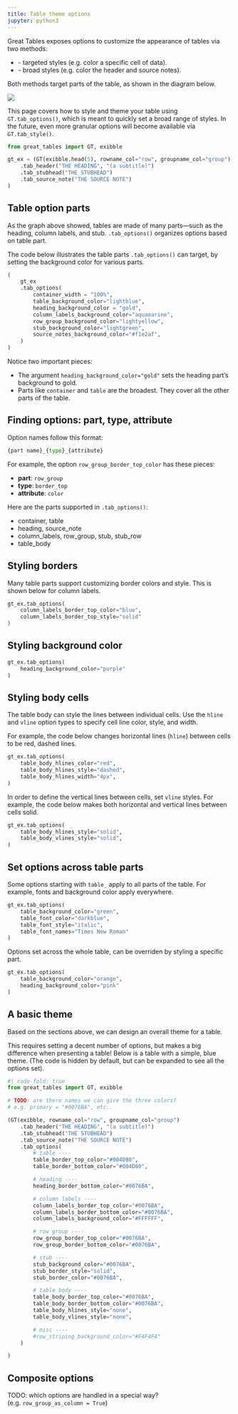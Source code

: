 ```yaml
---
title: Table theme options
jupyter: python3
---
```


Great Tables exposes options to customize the appearance of tables via two methods:

* [](`~great_tables.GT.tab_style`) - targeted styles (e.g. color a specific cell of data).
* [](`~great_tables.GT.tab_options`) - broad styles (e.g. color the header and source notes).

Both methods target parts of the table, as shown in the diagram below.

![](/assets/gt_parts_of_a_table.svg)

This page covers how to style and theme your table using `GT.tab_options()`,
which is meant to quickly set a broad range of styles.
In the future, even more granular options will become available via `GT.tab_style()`.

```python
from great_tables import GT, exibble

gt_ex = (GT(exibble.head(5), rowname_col="row", groupname_col="group")
    .tab_header("THE HEADING", "(a subtitle)")
    .tab_stubhead("THE STUBHEAD")
    .tab_source_note("THE SOURCE NOTE")
)
```

## Table option parts

As the graph above showed, tables are made of many parts---such as the heading, column labels, and stub. `.tab_options()` organizes options based on table part.

The code below illustrates the table parts `.tab_options()` can target, by setting the background color for various parts.


```python
(
    gt_ex
    .tab_options(
        container_width = "100%",
        table_background_color="lightblue",
        heading_background_color = "gold",
        column_labels_background_color="aquamarine",
        row_group_background_color="lightyellow",
        stub_background_color="lightgreen",
        source_notes_background_color="#f1e2af",
    )
)
```

Notice two important pieces:

* The argument `heading_background_color="gold"` sets the heading part's background to gold.
* Parts like `container` and `table` are the broadest. They cover all the other parts of the table.


## Finding options: part, type, attribute

Option names follow this format:

```python
{part name}_{type}_{attribute}
```

For example, the option `row_group_border_top_color` has these pieces:

* **part**: `row_group`
* **type**: `border_top`
* **attribute**: `color`

:::{.callout-note}
Here are the parts supported in `.tab_options()`:

* container, table
* heading, source_note
* column_labels, row_group, stub, stub_row
* table_body
:::

## Styling borders

Many table parts support customizing border colors and style.
This is shown below for column labels.

```python
gt_ex.tab_options(
    column_labels_border_top_color="blue",
    column_labels_border_top_style="solid"
)
```


## Styling background color

```python
gt_ex.tab_options(
    heading_background_color="purple"
)
```

## Styling body cells

The table body can style the lines between individual cells. Use the `hline` and `vline` option types to specify cell line color, style, and width.

For example, the code below changes horizontal lines (`hline`) between cells to be red, dashed lines.

```python
gt_ex.tab_options(
    table_body_hlines_color="red",
    table_body_hlines_style="dashed",
    table_body_hlines_width="4px",
)
```

In order to define the vertical lines between cells, set `vline` styles. For example, the code below makes both horizontal and vertical lines between cells solid.


```python
gt_ex.tab_options(
    table_body_hlines_style="solid",
    table_body_vlines_style="solid",
)
```

## Set options across table parts

Some options starting with `table_` apply to all parts of the table.
For example, fonts and background color apply everywhere.

```python

gt_ex.tab_options(
    table_background_color="green",
    table_font_color="darkblue",
    table_font_style="italic",
    table_font_names="Times New Roman"
)
```

Options set across the whole table, can be overriden by styling a specific part.

```python
gt_ex.tab_options(
    table_background_color="orange",
    heading_background_color="pink"
)
```

## A basic theme

Based on the sections above, we can design an overall theme for a table.

This requires setting a decent number of options, but makes a big difference when presenting a table! Below is a table with a simple, blue theme. (The code is hidden by default, but can be expanded to see all the options set).

```python
#| code-fold: true
from great_tables import GT, exibble

# TODO: are there names we can give the three colors?
# e.g. primary = "#0076BA", etc..

(GT(exibble, rowname_col="row", groupname_col="group")
    .tab_header("THE HEADING", "(a subtitle)")
    .tab_stubhead("THE STUBHEAD")
    .tab_source_note("THE SOURCE NOTE")
    .tab_options(
        # table ----
        table_border_top_color="#004D80",
        table_border_bottom_color="#004D80",

        # heading ----
        heading_border_bottom_color="#0076BA",

        # column labels ----
        column_labels_border_top_color="#0076BA",
        column_labels_border_bottom_color="#0076BA",
        column_labels_background_color="#FFFFFF",

        # row group ----
        row_group_border_top_color="#0076BA",
        row_group_border_bottom_color="#0076BA",

        # stub ----
        stub_background_color="#0076BA",
        stub_border_style="solid",
        stub_border_color="#0076BA",

        # table body ----
        table_body_border_top_color="#0076BA",
        table_body_border_bottom_color="#0076BA",
        table_body_hlines_style="none",
        table_body_vlines_style="none",

        # misc ----
        #row_striping_background_color="#F4F4F4"
    )

)
```

## Composite options

TODO: which options are handled in a special way? (e.g. `row_group_as_column = True`)
